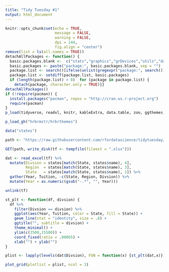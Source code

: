 ```yaml
---
title: "Tidy Tuesday #1"
output: html_document
---
```


```r
knitr::opts_chunk$set(echo = TRUE, 
                      message = FALSE, 
                      warning = FALSE, 
                      dpi = 144,
                      fig.align = "center")
remove(list = ls(all.names = TRUE))
detachAllPackages <- function() {
  basic.packages.blank <-  c("stats","graphics","grDevices","utils","datasets","methods","base")
  basic.packages <- paste("package:", basic.packages.blank, sep = "")
  package.list <- search()[ifelse(unlist(gregexpr("package:", search())) == 1,TRUE,FALSE)]
  package.list <- setdiff(package.list, basic.packages)
  if (length(package.list) > 0)  for (package in package.list) {
    detach(package, character.only = TRUE)}}
detachAllPackages()
if (!require(pacman)) {
  install.packages("pacman", repos = "http://cran.us.r-project.org")
  require(pacman)
}
p_load(tidyverse, readxl, knitr, kableExtra, data.table, zoo, ggthemes, httr, noncensus, cowplot)

p_load_gh("hrbrmstr/hrbrthemes")
```

```r
data("states")

path <- "https://raw.githubusercontent.com/rfordatascience/tidytuesday/master/data/us_avg_tuition.xlsx"

GET(path, write_disk(tf <- tempfile(fileext = ".xlsx")))

dat <- read_excel(tf) %>%
  mutate(Divsion = states[match(State, states$name), 4],
         Region  = states[match(State, states$name), 3],
         State   = states[match(State, states$name), 1]) %>%
  gather(Year, Tuition, -c(State, Region, Divsion)) %>%
  mutate(Year = as.numeric(gsub("-.*", "", Year)))

unlink(tf)
```

```r
st_plt <- function(df, divsion) {
  df %>%
    filter(Divsion == divsion) %>%
    ggplot(aes(Year, Tuition, color = State, fill = State)) +
    geom_line(stat = "identity", size = .8) +
    ggtitle("", subtitle = divsion) +
    theme_minimal() + 
    ylim(c(3500,15500)) +
    coord_fixed(ratio = .00065) +
    xlab("") + ylab("")
}

plist <- lapply(levels(dat$Divsion), FUN = function(x) {st_plt(dat,x)})

plot_grid(plotlist = plist, ncol = 3)
```